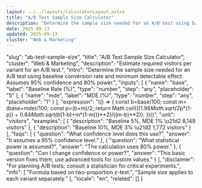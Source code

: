 ```yaml
---
layout: ../../layouts/CalculatorLayout.astro
title: "A/B Test Sample Size Calculator"
description: "Determine the sample size needed for an A/B test using baseline conversion rate and minimum detectable effect. Assumes 95% confidence and 80% power."
date: 2025-09-13
updated: 2025-09-13
cluster: "Web & Marketing"
---
```



  "slug": "ab-test-sample-size",
  "title": "A/B Test Sample Size Calculator",
  "cluster": "Web & Marketing",
  "description": "Estimate required visitors per variant for an A/B test.",
  "intro": "Determine the sample size needed for an A/B test using baseline conversion rate and minimum detectable effect. Assumes 95% confidence and 80% power.",
  "inputs": [
    {
      "name": "base",
      "label": "Baseline Rate (%)",
      "type": "number",
      "step": "any",
      "placeholder": "5"
    },
    {
      "name": "mde",
      "label": "MDE (%)",
      "type": "number",
      "step": "any",
      "placeholder": "1"
    }
  ],
  "expression": "(() => { const b=base/100; const m=(base+mde)/100; const p=(b+m)/2; return Math.ceil(((1.96*Math.sqrt(2*p*(1-p)) + 0.84*Math.sqrt(b*(1-b)+m*(1-m)))**2)/((m-b)**2)); })()",
  "unit": "visitors",
  "examples": [
    {
      "description": "Baseline 5%, MDE 1% \u21d2 8,149 visitors"
    },
    {
      "description": "Baseline 10%, MDE 3% \u21d2 1,772 visitors"
    }
  ],
  "faqs": [
    {
      "question": "What confidence level does this use?",
      "answer": "It assumes a 95% confidence level."
    },
    {
      "question": "What statistical power is assumed?",
      "answer": "The calculation uses 80% power."
    },
    {
      "question": "Can I change confidence or power?",
      "answer": "This basic version fixes them; use advanced tools for custom values."
    }
  ],
  "disclaimer": "For planning A/B tests; consult a statistician for critical experiments.",
  "info": [
    "Formula based on two-proportion z-test.",
    "Sample size applies to each variant separately."
  ],
  "locale": "en",
  "related": []
}

<Calculator schema={schema} />
